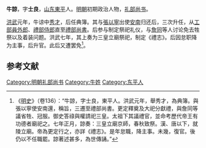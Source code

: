 '''牛諒'''，字'''士良'''，[[山东|山东]][[東平|東平]]人。[[明朝|明朝]]初期政治人物，[[礼部尚书|礼部尚书]]。

[[洪武|洪武]]元年，牛谅中[[秀才|秀才]]，后任典簿。其与[[張以寧|張以寧]]出使[[越南|安南]]归还后，三次升任，从[[工部員外郎|工部員外郎]]、[[禮部侍郎|禮部侍郎]]直至[[禮部尚書|禮部尚書]]。后参与制定祭祀礼仪，与[[詹同|詹同]]等人讨论免去牲祭以及着装问题。洪武七年，其上奏为三皇立廟祭祀，制定《禮志》。后因怠职降为主事，后升官。此后又遭罢免<ref>《[[明史|明史]]》（卷136）：“牛諒，字士良，東平人。洪武元年，舉秀才，為典簿。與張以寧使安南還，稱旨，三遷至禮部尚書。更定釋奠及大祀分獻禮，與詹同等議省牲、冠服。御史答祿與權請祀三皇。太祖下其議禮官，並命考歷代帝王有功德者廟祀之。七年正月，諒奏：三皇立廟京師，春秋致祭。漢、唐以下，就陵立廟。帝為更定行之，亦詳《禮志》。是年怠職，降主事。未幾，復官。後仍以不任職罷。諒著述甚多，為世傳誦。”</ref>。

==参考文献==
{{wikisource|明史/卷136}}
<div class="references-small">
<references></references>
</div>

{{明朝人物小作品}}


[[Category:明朝礼部尚书|Category:明朝礼部尚书]]
[[Category:牛姓|Category:牛姓]]
[[Category:东平人|Category:东平人]]